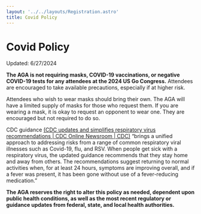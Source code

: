 ```yaml
---
layout: '../../layouts/Registration.astro'
title: Covid Policy
---
```


# Covid Policy

Updated: 6/27/2024


**The AGA is not requiring masks, COVID-19 vaccinations, or negative COVID-19 tests for any attendees at the 2024 US Go Congress.**  Attendees are encouraged to take available precautions, especially if at higher risk.

Attendees who wish to wear masks should bring their own. The AGA will have a limited supply of masks for those who request them. If you are wearing a mask, it is okay to request an opponent to wear one. They are encouraged but not required to do so. 

CDC guidance [(CDC updates and simplifies respiratory virus recommendations | CDC Online Newsroom | CDC)](https://www.cdc.gov/media/releases/2024/p0301-respiratory-virus.html)  “brings a unified approach to addressing risks from a range of common respiratory viral illnesses such as Covid-19, flu, and RSV. 
When people get sick with a respiratory virus, the updated guidance recommends that they stay home and away from others.
The recommendations suggest returning to normal activities when, for at least 24 hours, symptoms are improving overall, and if a fever was present, it has been gone without use of a fever-reducing medication.”

**The AGA reserves the right to alter this policy as needed, dependent upon public health conditions, as well as the most recent regulatory or guidance updates from federal, state, and local health authorities.** 
